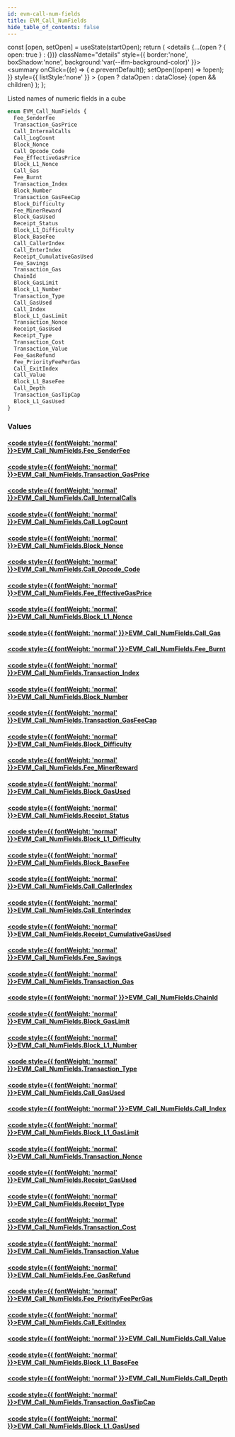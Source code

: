 ```yaml
---
id: evm-call-num-fields
title: EVM_Call_NumFields
hide_table_of_contents: false
---
```







  const [open, setOpen] = useState(startOpen);
  return (
    <details {...(open ? { open: true } : {})} className="details" style={{ border:'none', boxShadow:'none', background:'var(--ifm-background-color)' }}>
      <summary
        onClick={(e) => {
          e.preventDefault();
          setOpen((open) => !open);
        }}
        style={{ listStyle:'none' }}
      >
      {open ? dataOpen : dataClose}
      </summary>
      {open && children}
    </details>
  );
};




Listed names of numeric fields in a cube


```graphql
enum EVM_Call_NumFields {
  Fee_SenderFee
  Transaction_GasPrice
  Call_InternalCalls
  Call_LogCount
  Block_Nonce
  Call_Opcode_Code
  Fee_EffectiveGasPrice
  Block_L1_Nonce
  Call_Gas
  Fee_Burnt
  Transaction_Index
  Block_Number
  Transaction_GasFeeCap
  Block_Difficulty
  Fee_MinerReward
  Block_GasUsed
  Receipt_Status
  Block_L1_Difficulty
  Block_BaseFee
  Call_CallerIndex
  Call_EnterIndex
  Receipt_CumulativeGasUsed
  Fee_Savings
  Transaction_Gas
  ChainId
  Block_GasLimit
  Block_L1_Number
  Transaction_Type
  Call_GasUsed
  Call_Index
  Block_L1_GasLimit
  Transaction_Nonce
  Receipt_GasUsed
  Receipt_Type
  Transaction_Cost
  Transaction_Value
  Fee_GasRefund
  Fee_PriorityFeePerGas
  Call_ExitIndex
  Call_Value
  Block_L1_BaseFee
  Call_Depth
  Transaction_GasTipCap
  Block_L1_GasUsed
}
```




### Values

#### [<code style={{ fontWeight: 'normal' }}>EVM_Call_NumFields.<b>Fee_SenderFee</b></code>](#) 
> 
> 

#### [<code style={{ fontWeight: 'normal' }}>EVM_Call_NumFields.<b>Transaction_GasPrice</b></code>](#) 
> 
> 

#### [<code style={{ fontWeight: 'normal' }}>EVM_Call_NumFields.<b>Call_InternalCalls</b></code>](#) 
> 
> 

#### [<code style={{ fontWeight: 'normal' }}>EVM_Call_NumFields.<b>Call_LogCount</b></code>](#) 
> 
> 

#### [<code style={{ fontWeight: 'normal' }}>EVM_Call_NumFields.<b>Block_Nonce</b></code>](#) 
> 
> 

#### [<code style={{ fontWeight: 'normal' }}>EVM_Call_NumFields.<b>Call_Opcode_Code</b></code>](#) 
> 
> 

#### [<code style={{ fontWeight: 'normal' }}>EVM_Call_NumFields.<b>Fee_EffectiveGasPrice</b></code>](#) 
> 
> 

#### [<code style={{ fontWeight: 'normal' }}>EVM_Call_NumFields.<b>Block_L1_Nonce</b></code>](#) 
> 
> 

#### [<code style={{ fontWeight: 'normal' }}>EVM_Call_NumFields.<b>Call_Gas</b></code>](#) 
> 
> 

#### [<code style={{ fontWeight: 'normal' }}>EVM_Call_NumFields.<b>Fee_Burnt</b></code>](#) 
> 
> 

#### [<code style={{ fontWeight: 'normal' }}>EVM_Call_NumFields.<b>Transaction_Index</b></code>](#) 
> 
> 

#### [<code style={{ fontWeight: 'normal' }}>EVM_Call_NumFields.<b>Block_Number</b></code>](#) 
> 
> 

#### [<code style={{ fontWeight: 'normal' }}>EVM_Call_NumFields.<b>Transaction_GasFeeCap</b></code>](#) 
> 
> 

#### [<code style={{ fontWeight: 'normal' }}>EVM_Call_NumFields.<b>Block_Difficulty</b></code>](#) 
> 
> 

#### [<code style={{ fontWeight: 'normal' }}>EVM_Call_NumFields.<b>Fee_MinerReward</b></code>](#) 
> 
> 

#### [<code style={{ fontWeight: 'normal' }}>EVM_Call_NumFields.<b>Block_GasUsed</b></code>](#) 
> 
> 

#### [<code style={{ fontWeight: 'normal' }}>EVM_Call_NumFields.<b>Receipt_Status</b></code>](#) 
> 
> 

#### [<code style={{ fontWeight: 'normal' }}>EVM_Call_NumFields.<b>Block_L1_Difficulty</b></code>](#) 
> 
> 

#### [<code style={{ fontWeight: 'normal' }}>EVM_Call_NumFields.<b>Block_BaseFee</b></code>](#) 
> 
> 

#### [<code style={{ fontWeight: 'normal' }}>EVM_Call_NumFields.<b>Call_CallerIndex</b></code>](#) 
> 
> 

#### [<code style={{ fontWeight: 'normal' }}>EVM_Call_NumFields.<b>Call_EnterIndex</b></code>](#) 
> 
> 

#### [<code style={{ fontWeight: 'normal' }}>EVM_Call_NumFields.<b>Receipt_CumulativeGasUsed</b></code>](#) 
> 
> 

#### [<code style={{ fontWeight: 'normal' }}>EVM_Call_NumFields.<b>Fee_Savings</b></code>](#) 
> 
> 

#### [<code style={{ fontWeight: 'normal' }}>EVM_Call_NumFields.<b>Transaction_Gas</b></code>](#) 
> 
> 

#### [<code style={{ fontWeight: 'normal' }}>EVM_Call_NumFields.<b>ChainId</b></code>](#) 
> 
> 

#### [<code style={{ fontWeight: 'normal' }}>EVM_Call_NumFields.<b>Block_GasLimit</b></code>](#) 
> 
> 

#### [<code style={{ fontWeight: 'normal' }}>EVM_Call_NumFields.<b>Block_L1_Number</b></code>](#) 
> 
> 

#### [<code style={{ fontWeight: 'normal' }}>EVM_Call_NumFields.<b>Transaction_Type</b></code>](#) 
> 
> 

#### [<code style={{ fontWeight: 'normal' }}>EVM_Call_NumFields.<b>Call_GasUsed</b></code>](#) 
> 
> 

#### [<code style={{ fontWeight: 'normal' }}>EVM_Call_NumFields.<b>Call_Index</b></code>](#) 
> 
> 

#### [<code style={{ fontWeight: 'normal' }}>EVM_Call_NumFields.<b>Block_L1_GasLimit</b></code>](#) 
> 
> 

#### [<code style={{ fontWeight: 'normal' }}>EVM_Call_NumFields.<b>Transaction_Nonce</b></code>](#) 
> 
> 

#### [<code style={{ fontWeight: 'normal' }}>EVM_Call_NumFields.<b>Receipt_GasUsed</b></code>](#) 
> 
> 

#### [<code style={{ fontWeight: 'normal' }}>EVM_Call_NumFields.<b>Receipt_Type</b></code>](#) 
> 
> 

#### [<code style={{ fontWeight: 'normal' }}>EVM_Call_NumFields.<b>Transaction_Cost</b></code>](#) 
> 
> 

#### [<code style={{ fontWeight: 'normal' }}>EVM_Call_NumFields.<b>Transaction_Value</b></code>](#) 
> 
> 

#### [<code style={{ fontWeight: 'normal' }}>EVM_Call_NumFields.<b>Fee_GasRefund</b></code>](#) 
> 
> 

#### [<code style={{ fontWeight: 'normal' }}>EVM_Call_NumFields.<b>Fee_PriorityFeePerGas</b></code>](#) 
> 
> 

#### [<code style={{ fontWeight: 'normal' }}>EVM_Call_NumFields.<b>Call_ExitIndex</b></code>](#) 
> 
> 

#### [<code style={{ fontWeight: 'normal' }}>EVM_Call_NumFields.<b>Call_Value</b></code>](#) 
> 
> 

#### [<code style={{ fontWeight: 'normal' }}>EVM_Call_NumFields.<b>Block_L1_BaseFee</b></code>](#) 
> 
> 

#### [<code style={{ fontWeight: 'normal' }}>EVM_Call_NumFields.<b>Call_Depth</b></code>](#) 
> 
> 

#### [<code style={{ fontWeight: 'normal' }}>EVM_Call_NumFields.<b>Transaction_GasTipCap</b></code>](#) 
> 
> 

#### [<code style={{ fontWeight: 'normal' }}>EVM_Call_NumFields.<b>Block_L1_GasUsed</b></code>](#) 
> 
> 



